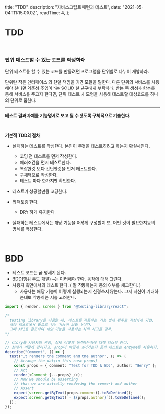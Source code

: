 
  title: "TDD",
  description: "자바스크립트 패턴과 테스트",
  date: "2021-05-04T11:15:00.0Z",
  readTime: 4,
};


<div style={{  marginTop: "4rem", fontFamily: "NotoSansKR-Thin, MalgunGothic", fontSize: '11pt', lineHeight: '22pt', letterSpacing: '.8px'}}>

# TDD

<br />

<h3 style={{ fontFamily: "SeoulNamsanL" }}>
  단위 테스트할 수 있는 코드를 작성하라
</h3>

단위 테스트를 할 수 있는 코드를 만들려면 프로그램을 단위별로 나누어 개발하라.

단위란 작은 인터페이스 와 단일 책임을 가진 모듈을 말한다. 다른 단위의 서비스를 사용해야 한다면 의존성 주입이라는 SOLID 한 친구에게 부탁하라.
받는 쪽 생성자 함수를 통해 서비스를 주고자 한다면, 단위 테스트 시 모형을 사용해 테스트할 대상코드를 하나의 단위로 좁힌다.

<hr />

**테스트 결과 자체를 기능명세로 보고 될 수 있도록 구체적으로 기술한다.**

<br />

**기본적 TDD의 절차**

- 실패하는 테스트를 작성한다. 본인이 무엇을 테스트하려고 하는지 확실해진다.

  - 코딩 전 테스트를 먼저 작성한다.
  - 에러조건을 먼저 테스트한다.
  - 복잡한것 보다 간단한것을 먼저 테스트한다.
  - 구체적으로 작성한다.
  - 테스트 마다 한가지만 확인한다.

- 테스트가 성공할만큼 코딩한다.
- 리팩토링 한다.

  - DRY 하게 유지한다.

- 실패하는 테스트에서는 해당 기능을 어떻게 구성할지 또, 어떤 것이 필요한지등의 명세를 작성한다.

<br />

# BDD

- 테스트 코드는 곧 명세가 된다.
- BDD(행위 주도 개발) ~는 이러해야 한다. 동작에 대해 그린다.
- 사용자 측면에서의 테스트 한다. ( 잘 작동하는지 등의 여부를 체크한다. )
  - 사용자는 해당 기능이 어떻게 실행되는지 신경쓰지 않는다. 그저 자신이 기대하는대로 작동하는 지를 고려한다.

<div className="blog-post">

```ts
import { render, screen } from "@testing-library/react";

/*
  testing library를 사용할 때, 테스트를 작동하는 기능 명세 위주로 작성하게 되면,
  해당 테스트에서 필요로 하는 기능이 보일 것이다. 
  그때 API를 참조하여 해당 기능을 사용하는 식의 사고를 갖자.
*/

// story를 사용자의 관점, 실제 어떻게 동작하는지에 대해 테스팅 한다.
// 상태가 어떻게 관리되고, prop이 어떻게 넘어가는지 등의 테스트는 enzyme를 사용하자.
describe("Comment", () => {
  test("It renders the comment and the author", () => {
    // Arrange the dat(in this case props)
    const props = { comment: "Test for TDD & BDD", author: "Henry" };
    // Act
    render(<Comment {...props} />);
    // Now we should be asserting
    // that we are actually rendering the comment and author
    // Assert
    expect(screen.getByText(props.comment)).toBeDefined();
    expect(screen.getByText(`- ${props.author}`)).toBeDefined();
  });
});
```

</div>

<br />

</div>
